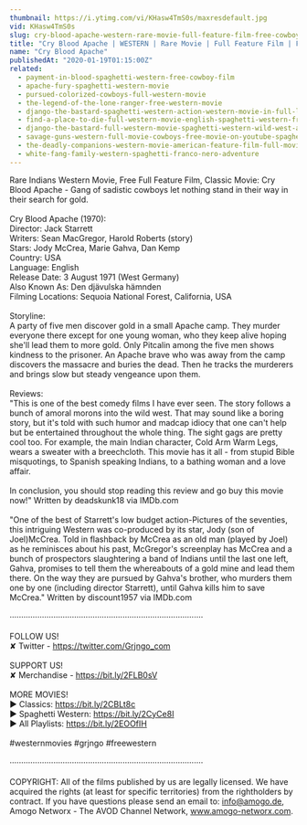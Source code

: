 ```yaml
---
thumbnail: https://i.ytimg.com/vi/KHasw4TmS0s/maxresdefault.jpg
vid: KHasw4TmS0s
slug: cry-blood-apache-western-rare-movie-full-feature-film-free-cowboy-movie
title: "Cry Blood Apache | WESTERN | Rare Movie | Full Feature Film | Free Cowboy Movie"
name: "Cry Blood Apache"
publishedAt: "2020-01-19T01:15:00Z"
related:
  - payment-in-blood-spaghetti-western-free-cowboy-film
  - apache-fury-spaghetti-western-movie
  - pursued-colorized-cowboys-full-western-movie
  - the-legend-of-the-lone-ranger-free-western-movie
  - django-the-bastard-spaghetti-western-action-western-movie-in-full-length
  - find-a-place-to-die-full-western-movie-english-spaghetti-western-free-cowboy-film
  - django-the-bastard-full-western-movie-spaghetti-western-wild-west-action
  - savage-guns-western-full-movie-cowboys-free-movie-on-youtube-spaghetti-western
  - the-deadly-companions-western-movie-american-feature-film-full-movie-english-free-films
  - white-fang-family-western-spaghetti-franco-nero-adventure
---
```


Rare Indians Western Movie, Free Full Feature Film, Classic Movie: Cry Blood Apache - Gang of sadistic cowboys let nothing stand in their way in their search for gold.<br />
<br />
Cry Blood Apache (1970):<br />
Director: Jack Starrett<br />
Writers: Sean MacGregor, Harold Roberts (story)<br />
Stars: Jody McCrea, Marie Gahva, Dan Kemp <br />
Country: USA<br />
Language: English<br />
Release Date: 3 August 1971 (West Germany) <br />
Also Known As: Den djävulska hämnden <br />
Filming Locations: Sequoia National Forest, California, USA <br />
<br />
Storyline:<br />
A party of five men discover gold in a small Apache camp. They murder everyone there except for one young woman, who they keep alive hoping she'll lead them to more gold. Only Pitcalin among the five men shows kindness to the prisoner. An Apache brave who was away from the camp discovers the massacre and buries the dead. Then he tracks the murderers and brings slow but steady vengeance upon them.<br />
<br />
Reviews:<br />
"This is one of the best comedy films I have ever seen. The story follows a bunch of amoral morons into the wild west. That may sound like a boring story, but it's told with such humor and madcap idiocy that one can't help but be entertained throughout the whole thing. The sight gags are pretty cool too. For example, the main Indian character, Cold Arm Warm Legs, wears a sweater with a breechcloth. This movie has it all - from stupid Bible misquotings, to Spanish speaking Indians, to a bathing woman and a love affair.<br />
<br />
In conclusion, you should stop reading this review and go buy this movie now!" Written by deadskunk18 via IMDb.com<br />
<br />
"One of the best of Starrett's low budget action-Pictures of the seventies, this intriguing Western was co-produced by its star, Jody (son of Joel)McCrea. Told in flashback by McCrea as an old man (played by Joel) as he reminisces about his past, McGregor's screenplay has McCrea and a bunch of prospectors slaughtering a band of Indians until the last one left, Gahva, promises to tell them the whereabouts of a gold mine and lead them there. On the way they are pursued by Gahva's brother, who murders them one by one (including director Starrett), until Gahva kills him to save McCrea." Written by discount1957 via IMDb.com<br />
<br />
····················································································<br />
<br />
FOLLOW US!<br />
✘ Twitter - https://twitter.com/Grjngo_com<br />
<br />
SUPPORT US!<br />
✘ Merchandise - https://bit.ly/2FLB0sV<br />
<br />
MORE MOVIES! <br />
► Classics: https://bit.ly/2CBLt8c <br />
► Spaghetti Western: https://bit.ly/2CyCe8I <br />
► All Playlists: https://bit.ly/2EOOfIH <br />
<br />
#westernmovies #grjngo #freewestern<br />
<br />
····················································································<br />
<br />
COPYRIGHT: All of the films published by us are legally licensed. We have acquired the rights (at least for specific territories) from the rightholders by contract. If you have questions please send an email to: info@amogo.de, Amogo Networx - The AVOD Channel Network, www.amogo-networx.com.